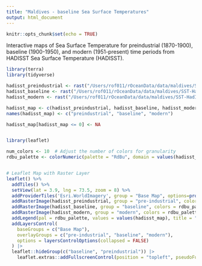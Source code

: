 ```yaml
---
title: "Maldives - baseline Sea Surface Temperatures"
output: html_document
---
```


```r
knitr::opts_chunk$set(echo = TRUE)
```


Interactive maps of Sea Surface Temperature for preindustrial (1870-1900), baseline (1900-1950), and modern (1951-present) time periods from HADISST Sea Surface Temperature (HADISST).

```r
library(terra)
library(tidyverse)

hadisst_preindustrial <- rast("/Users/rof011/rOceanData/data/maldives/SST-HadISST-preindustrial-annual_mean.tiff")
hadisst_baseline <- rast("/Users/rof011/rOceanData/data/maldives/SST-HadISST-baseline-annual_mean.tiff")
hadisst_modern <- rast("/Users/rof011/rOceanData/data/maldives/SST-HadISST-modern-annual_mean.tiff")

hadisst_map <- c(hadisst_preindustrial, hadisst_baseline, hadisst_modern)
names(hadisst_map) <- c("preindustrial", "baseline", "modern")

hadisst_map[hadisst_map <= 0] <- NA


library(leaflet)

num_colors <- 10  # Adjust the number of colors for granularity
rdbu_palette <- colorNumeric(palette = "RdBu", domain = values(hadisst_map), n = num_colors)


# Leaflet Map with Raster Layer
leaflet() %>%
  addTiles() %>%
  setView(lat = 3.9, lng = 73.5, zoom = 8) %>%
  addProviderTiles('Esri.WorldImagery', group = "Base Map", options=providerTileOptions(maxNativeZoom=18,maxZoom=100)) |>
  addRasterImage(hadisst_preindustrial, group = "pre-industrial", colors = rdbu_palette, opacity = 0.8) %>%
  addRasterImage(hadisst_baseline, group = "baseline", colors = rdbu_palette, opacity = 0.8) %>%
  addRasterImage(hadisst_modern, group = "modern", colors = rdbu_palette, opacity = 0.8) %>%
  addLegend(pal = rdbu_palette, values = values(hadisst_map), title = "HADISST SST", position = "topright", opacity=0.8) |> 
  addLayersControl(
    baseGroups = c("Base Map"),
    overlayGroups = c("pre-industrial", "baseline", "modern"),
    options = layersControlOptions(collapsed = FALSE)
  ) |> 
  leaflet::hideGroup(c("baseline", "preindustrial")) |>
    leaflet.extras::addFullscreenControl(position = "topleft", pseudoFullscreen = FALSE)



```
